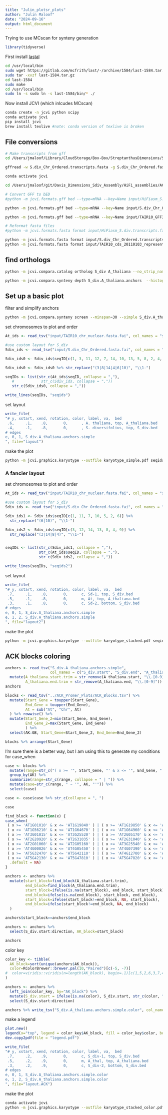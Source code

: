 ```yaml
---
title: "Julin_plotsr_plots"
author: "Julin Maloof"
date: "2024-09-16"
output: html_document
---
```


Trying to use MCscan for synteny generation

```r
library(tidyverse)
```


First install [lastal](https://gitlab.com/mcfrith/last)
```bash
cd /usr/local/bin
sudo wget https://gitlab.com/mcfrith/last/-/archive/1584/last-1584.tar.gz
sudo tar -xvzf last-1584.tar.gz
cd last-1584
sudo make
cd /usr/local/bin
sudo ln -s sudo ln -s last-1584/bin/* ./
```

Now install JCVI (which inlcudes MCscan)

```bash
conda create -n jcvi python scipy
conda activate jcvi
pip install jcvi
brew install texlive #note: conda version of texlive is broken

```

## File conversions
```bash
# Make transcripts from gff
cd /Users/jmaloof/Library/CloudStorage/Box-Box/StreptanthusDimensions/Streptanthus_diversifolius_Genome/Current Assembly Files

gffread -w S.div_Chr_Ordered.transcripts.fasta -g S.div_Chr_Ordered.fasta S.div_Chr_Ordered_liftoffv1.gff

conda activate jcvi

cd /Users/jmaloof/git/Davis_Dimensions_Sdiv_Assembly/HiFi_assemblies/ACK_MCscan_plots

# Convert GFF to bED
#python -m jcvi.formats.gff bed --type=mRNA --key=Name input/HiFiasm_S.div.small.gff3.gz -o S_div.bed

python -m jcvi.formats.gff bed --type=mRNA --key=Name input/S.div_Chr_Ordered_liftoffv1.gff.gz -o S_div.bed

python -m jcvi.formats.gff bed --type=mRNA --key=Name input/TAIR10_GFF3_genes.gff -o A_thaliana.bed

# Reformat fasta files
#python -m jcvi.formats.fasta format input/HiFiasm_S.div.transcripts.fasta.gz S_div.cds

python -m jcvi.formats.fasta format input/S.div_Chr_Ordered.transcripts.fasta.gz S_div.cds
python -m jcvi.formats.fasta format input/TAIR10_cds_20110103_representative_gene_model_updated.fa A_thaliana.cds
```


## find orthologs

```bash
python -m jcvi.compara.catalog ortholog S_div A_thaliana --no_strip_names
```


```bash
python -m jcvi.compara.synteny depth S_div.A_thaliana.anchors  --histogram
```

## Set up a basic plot

filter and simplify anchors
```bash
python -m jcvi.compara.synteny screen --minspan=30 --simple S_div.A_thaliana.anchors S_div.A_thaliana.anchors.simple
```

set chromosomes to plot and order
```r
At_ids <- read_tsv("input/TAIR10_chr_nuclear.fasta.fai", col_names = "seqID", col_select = 1)

#use custom layout for S_div
Sdiv_ids <- read_tsv("input/S.div_Chr_Ordered.fasta.fai", col_names = "seqID", col_select = 1)

Sdiv_ids0 <- Sdiv_ids$seqID[c(1, 3, 11, 12, 7, 14, 10, 13, 5, 8, 2, 4, 6, 9 )]

Sdiv_ids0 <- Sdiv_ids0 %>% str_replace("(3|8|14|4|6|10)", "\\1-")

seqIDs <- list(str_c(At_ids$seqID, collapse = ","),
   #            str_c(Sdiv_ids, collapse = ","))
   str_c(Sdiv_ids0, collapse = ","))

write_lines(seqIDs, "seqids")
```

set layout
```r
write_file(
"# y, xstart, xend, rotation, color, label, va,  bed
 .6,     .1,    .8,       0,      , A. thaliana, top, A_thaliana.bed
 .4,     .1,    .8,       0,      , S. diversifolius, top, S_div.bed
# edges
e, 0, 1, S_div.A_thaliana.anchors.simple
", file="layout")
```

make the plot
```bash
python -m jcvi.graphics.karyotype --outfile karyotype_simple.pdf seqids layout ; open karyotype_simple.pdf
```

### A fancier layout

set chromosomes to plot and order
```r
At_ids <- read_tsv("input/TAIR10_chr_nuclear.fasta.fai", col_names = "seqID", col_select = 1)

#use custom layout for S_div
Sdiv_ids <- read_tsv("input/S.div_Chr_Ordered.fasta.fai", col_names = "seqID", col_select = 1)

Sdiv_ids1 <- Sdiv_ids$seqID[c(1, 11, 7, 10, 5, 2, 6)] %>%
  str_replace("(6|10)", "\\1-")

Sdiv_ids2 <- Sdiv_ids$seqID[c(3, 12, 14, 13, 8, 4, 9)] %>%
  str_replace("(3|14|8|4)", "\\1-")


seqIDs <- list(str_c(Sdiv_ids1, collapse = ","),
               str_c(At_ids$seqID, collapse = ","),
               str_c(Sdiv_ids2, collapse = ","))

write_lines(seqIDs, "seqids2")
```
set layout
```r
write_file(
"# y, xstart, xend, rotation, color, label, va,  bed
 .7,     .1,    .8,       0,      c, Sd-1, top, S_div.bed
 .5,     .1,    .8,       0,      m, At, top, A_thaliana.bed
 .3,     .1,    .8,       0,      c, Sd-2, bottom, S_div.bed
# edges
e, 0, 1, S_div.A_thaliana.anchors.simple
e, 1, 2, S_div.A_thaliana.anchors.simple
", file="layout2")
```

make the plot
```bash
python -m jcvi.graphics.karyotype --outfile karyotype_stacked.pdf seqids2 layout2; open karyotype_stacked.pdf
```

## ACK blocks coloring

```r
anchors <- read_tsv("S_div.A_thaliana.anchors.simple",
                    col_names = c("S_div.start", "S_div.end", "A_thaliana.start", "A_thaliana.end", "distance", "direction")) %>%
  mutate(A_thaliana.start.trim = str_remove(A_thaliana.start, "\\.[0-9]"),
         A_thaliana.end.trim = str_remove(A_thaliana.end, "\\.[0-9]"))
anchors
```



```r
blocks <- read_tsv("../ACK_Promer_Plots/ACK_Blocks.tsv") %>%
  mutate(Start_Gene = toupper(Start_Gene),
         End_Gene = toupper(End_Gene),
         At = sub("At", "Chr", At)
  ) %>% rowwise() %>%
  mutate(Start_Gene_2=min(Start_Gene, End_Gene),
         End_Gene_2=max(Start_Gene, End_Gene)
         ) %>%
  select(AK:GB, Start_Gene=Start_Gene_2, End_Gene=End_Gene_2)

blocks %>% arrange(Start_Gene)
```

I'm sure there is a better way, but I am using this to generate my conditions for case_when
```r
case <- blocks %>% 
  mutate(range=str_c("( x >= '", Start_Gene, "' & x <= '", End_Gene, "' )")) %>%
  group_by(AK) %>%
  summarize(range=str_c(range, collapse = " | ")) %>%
  mutate(case=str_c(range, " ~ '", AK, "'")) %>%
  select(case)

case <- case$case %>% str_c(collapse = ", ")

case
```

```r
find_block <- function(x) {
case_when(
 ( x >= 'AT1G01010' & x <= 'AT1G19840' ) | ( x >= 'AT1G19850' & x <= 'AT1G37130' ) | ( x >= 'AT1G43020' & x <= 'AT1G56190' ) ~ 'AK1',
 ( x >= 'AT1G56210' & x <= 'AT1G64670' ) | ( x >= 'AT1G64960' & x <= 'AT1G80950' ) ~ 'AK2',
 ( x >= 'AT3G01015' & x <= 'AT3G25520' ) | ( x >= 'AT2G05170' & x <= 'AT2G07690' ) | ( x >= 'AT2G10940' & x <= 'AT2G20900' ) ~ 'AK3',
 ( x >= 'AT2G20920' & x <= 'AT2G31035' ) | ( x >= 'AT2G31040' & x <= 'AT2G48150' ) ~ 'AK4',
 ( x >= 'AT2G01060' & x <= 'AT2G05160' ) | ( x >= 'AT3G25540' & x <= 'AT3G32960' ) | ( x >= 'AT3G42180' & x <= 'AT3G63530' ) ~ 'AK5',
 ( x >= 'AT4G00026' & x <= 'AT4G05450' ) | ( x >= 'AT4G07390' & x <= 'AT4G12620' ) | ( x >= 'AT5G23010' & x <= 'AT5G30510' ) | ( x >= 'AT5G01010' & x <= 'AT5G23000' ) ~ 'AK6',
 ( x >= 'AT5G32470' & x <= 'AT5G42110' ) | ( x >= 'AT4G12700' & x <= 'AT4G16240' ) | ( x >= 'AT4G16250' & x <= 'AT4G40100' ) ~ 'AK7',
 ( x >= 'AT5G42130' & x <= 'AT5G47810' ) | ( x >= 'AT5G47820' & x <= 'AT5G60800' ) | ( x >= 'AT5G60805' & x <= 'AT5G67640' ) ~ 'AK8',
  .default = NA)
}
```

```r
anchors <- anchors %>%
  mutate(start_block=find_block(A_thaliana.start.trim),
         end_block=find_block(A_thaliana.end.trim),
         start_block=ifelse(is.na(start_block), end_block, start_block),
         end_block=ifelse(is.na(end_block), start_block, end_block),
         start_block=ifelse(start_block!=end_block, NA, start_block),
         end_block=ifelse(start_block!=end_block, NA, end_block)
  )

anchors$start_block==anchors$end_block

anchors <- anchors %>%
  select(S_div.start:direction, AK_block=start_block)

anchors
```

color key
```r
color_key <- tibble(
  AK_block=sort(unique(anchors$AK_block)),
  color=RColorBrewer::brewer.pal(10,"Paired")[c(-5, -7)]
#  color=viridis::viridis(n=length(AK_block), begin=.1)[c(1,5,2,6,3,7,4,8)]
)

anchors <- anchors %>%
  left_join(color_key, by="AK_block") %>%
  mutate(S_div.start = ifelse(is.na(color), S_div.start, str_c(color, "*", S_div.start))) %>%
  select(S_div.start:direction)

anchors %>% write_tsv("S_div.A_thaliana.anchors.simple.color", col_names = FALSE)
```

make a legend
```r
plot.new()
legend(x="top", legend = color_key$AK_block, fill = color_key$color, border = NA, bty = "n", cex=1.5 )
dev.copy2pdf(file = "legend.pdf")
```


```r
write_file(
"# y, xstart, xend, rotation, color, label, va,  bed
 .7,     .2,    .9,       0,      c, S_div-1, top, S_div.bed
 .5,     .2,    .9,       0,      m, A_thal, top, A_thaliana.bed
 .3,     .2,    .9,       0,      c, S_div-2, bottom, S_div.bed
# edges
e, 0, 1, S_div.A_thaliana.anchors.simple.color
e, 1, 2, S_div.A_thaliana.anchors.simple.color
", file="layout.ACK")
```

make the plot
```bash
conda activate jcvi
python -m jcvi.graphics.karyotype --outfile karyotype_stacked_color.pdf seqids2 layout.ACK; open karyotype_stacked_color.pdf
```
